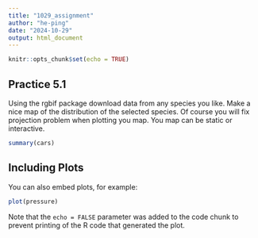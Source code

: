 ```yaml
---
title: "1029_assignment"
author: "he-ping"
date: "2024-10-29"
output: html_document
---
```


```r
knitr::opts_chunk$set(echo = TRUE)
```

## Practice 5.1

Using the rgbif package download data from any species you like. Make a nice map of the distribution of the selected species. Of course you will fix projection problem when plotting you map. You map can be static or interactive. 

```r
summary(cars)
```

## Including Plots

You can also embed plots, for example:

```r
plot(pressure)
```

Note that the `echo = FALSE` parameter was added to the code chunk to prevent printing of the R code that generated the plot.
